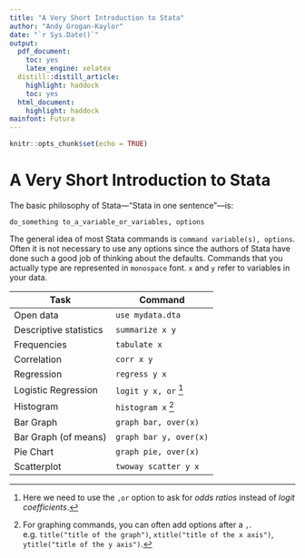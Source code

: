 ```yaml
---
title: "A Very Short Introduction to Stata"
author: "Andy Grogan-Kaylor"
date: "`r Sys.Date()`"
output:
  pdf_document: 
    toc: yes
    latex_engine: xelatex
  distill::distill_article:
    highlight: haddock
    toc: yes
  html_document:
    highlight: haddock
mainfont: Futura
---
```


```r

knitr::opts_chunk$set(echo = TRUE)

```

# A Very Short Introduction to Stata

The basic philosophy of Stata---“Stata in one sentence”---is: 

`do_something to_a_variable_or_variables, options`

The general idea of most Stata commands is `command variable(s), options`. Often it is not necessary to use any options since the authors of Stata have done such a good job of thinking about the defaults. Commands that you actually type are represented in `monospace` font. `x` and `y` refer to variables in your data.

| Task | Command | 
|------|-----|
| Open data | `use mydata.dta` |
| Descriptive statistics | `summarize x y` |
| Frequencies | `tabulate x` |
| Correlation | `corr x y` |
| Regression | `regress y x` |
| Logistic Regression | `logit y x, or` [^logit] |
| Histogram | `histogram x` [^graph]|
| Bar Graph | `graph bar, over(x)` |
| Bar Graph (of means) | `graph bar y, over(x)` |
| Pie Chart | `graph pie, over(x)` |
| Scatterplot | `twoway scatter y x` |

[^logit]: Here we need to use the `,or` option to ask for *odds ratios* instead of *logit coefficients*.
[^graph]: For graphing commands, you can often add options after a `,`. e.g. `title("title of the graph")`, `xtitle("title of the x axis")`, `ytitle("title of the y axis")`.



